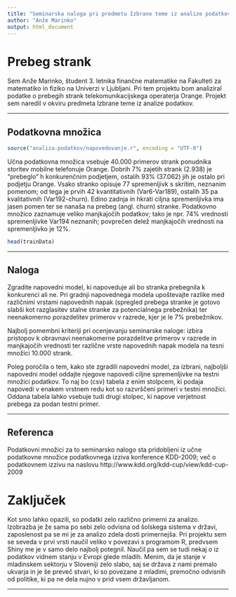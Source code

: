 ```yaml
---
title: "Seminarska naloga pri predmetu Izbrane teme iz analize podatkov"
author: "Anže Marinko"
output: html_document
---
```


# Prebeg strank

Sem Anže Marinko, študent 3. letnika finančne matematike na Fakulteti za matematiko in fiziko na Univerzi v Ljubljani. Pri tem projektu bom analiziral podatke o prebegih strank telekomunikacijskega operaterja Orange. Projekt sem naredil v okviru predmeta Izbrane teme iz analize podatkov.

***

## Podatkovna množica

```r
source("analiza-podatkov/napovedovanje.r", encoding = "UTF-8")
```

Učna podatkovna množica vsebuje 40.000 primerov strank ponudnika storitev mobilne telefonuje Orange. Dobrih 7% zajetih strank (2.938) je "prebeglo" h konkurenčnim podjetjem, ostalih 93% (37.062) jih je ostalo pri podjetju Orange. Vsako stranko opisuje 77 spremenljivk s skritim, neznanim pomenom; od tega je prvih 42 kvantitativnih (Var6-Var189), ostalih 35 pa kvalitativnih (Var192-churn). Edino zadnja in hkrati ciljna spremenljivka ima jasen pomen ter se nanaša na prebeg (angl. churn) stranke. Podatkovno množico zaznamuje veliko manjkajočih podatkov; tako je npr. 74% vrednosti spremenljivke Var194 neznanih; povprečen delež manjkajočih vrednosti na spremenljivko je 12%.

```r
head(trainData)
```

***

## Naloga

Zgradite napovedni model, ki napoveduje ali bo stranka prebegnila k konkurenci ali ne. Pri gradnji napovednega modela upoštevajte razlike med različnimi vrstami napovednih napak (spregled prebega stranke je gotovo slabši kot razglasitev stalne stranke za potencialnega prebežnika) ter neenakomerno porazdelitev primerov v razrede, kjer je le 7% prebežnikov.

Najbolj pomembni kriteriji pri ocenjevanju seminarske naloge: izbira pristopov k obravnavi neenakomerne porazdelitve primerov v razrede in manjkajočih vrednosti ter različne vrste napovednih napak modela na tesni množici 10.000 strank.

Poleg poročila o tem, kako ste zgradili napovedni model, za izbrani, najboljši napovedni model oddajte njegove napovedi ciljne spremenljivke na testni množici podatkov. To naj bo (csv) tabela z enim stolpcem, ki podaja napovedi v enakem vrstnem redu kot so razvrščeni primeri v testni množici. Oddana tabela lahko vsebuje tudi drugi stolpec, ki napove verjetnost prebega za podan testni primer.

***

## Referenca

Podatkovni množici za to seminarsko nalogo sta pridobljeni iz učne podatkovne množice podatkovnega izziva konference KDD-2009; več o podatkovnem izzivu na naslovu http://www.kdd.org/kdd-cup/view/kdd-cup-2009

# Zaključek

Kot smo lahko opazili, so podatki zelo različno primerni za analizo. Izobrazba je že sama po sebi zelo odvisna od šolskega sistema v državi, zaposlenost pa se mi je za analizo zdela dosti primernejša. Pri projektu sem se seveda v prvi vrsti naučil veliko v povezavi s programom R, predvsem Shiny me je v samo delo najbolj potegnil. Naučil pa sem se tudi nekaj o iz podatkov vidnem stanju v Evropi glede mladih. Menim, da je stanje v mladinskem sektorju v Sloveniji zelo slabo, saj se država z nami premalo ukvarja in je še preveč stvari, ki so povezane z mladimi, premočno odvisnih od politike, ki pa ne dela nujno v prid vsem državljanom.

***